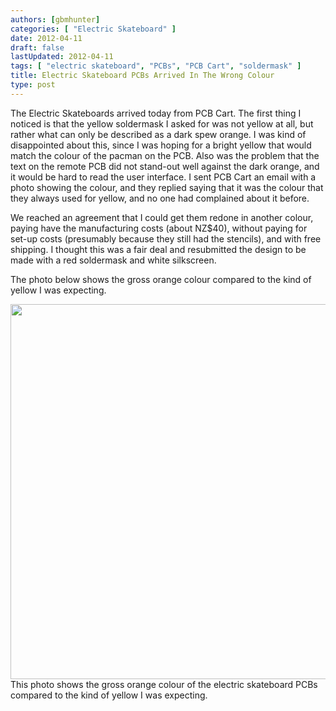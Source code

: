 ```yaml
---
authors: [gbmhunter]
categories: [ "Electric Skateboard" ]
date: 2012-04-11
draft: false
lastUpdated: 2012-04-11
tags: [ "electric skateboard", "PCBs", "PCB Cart", "soldermask" ]
title: Electric Skateboard PCBs Arrived In The Wrong Colour
type: post
---
```



The Electric Skateboards arrived today from PCB Cart. The first thing I noticed is that the yellow soldermask I asked for was not yellow at all, but rather what can only be described as a dark spew orange. I was kind of disappointed about this, since I was hoping for a bright yellow that would match the colour of the pacman on the PCB. Also was the problem that the text on the remote PCB did not stand-out well against the dark orange, and it would be hard to read the user interface. I sent PCB Cart an email with a photo showing the colour, and they replied saying that it was the colour that they always used for yellow, and no one had complained about it before.

We reached an agreement that I could get them redone in another colour, paying have the manufacturing costs (about NZ$40), without paying for set-up costs (presumably because they still had the stencils), and with free shipping. I thought this was a fair deal and resubmitted the design to be made with a red soldermask and white silkscreen.

The photo below shows the gross orange colour compared to the kind of yellow I was expecting.


<Image src={n_2012_04_04_15_45_02} width="600px">This photo shows the gross orange colour of the electric skateboard PCBs compared to the kind of yellow I was expecting.</Image>